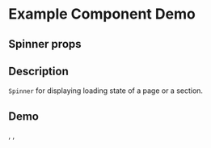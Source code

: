 
<Meta title="Example/Spinner" component={Spinner} />

# Example Component Demo

## Spinner props
<Props of={Spinner} />

## Description

`Spinner` for displaying loading state of a page or a section.



## Demo

<Canvas>
  <Story name="Small">
    <Space size="middle">
      <Spinner size="small"/>
    </Space>
  </Story>
  <Story name="Medium">
    <Space size="middle">
      <Spinner size="medium"/>
    </Space>,
  </Story>
  <Story name="Large">
    <Space size="middle">
      <Spinner size="large"/>
    </Space>,
  </Story>
</Canvas>
